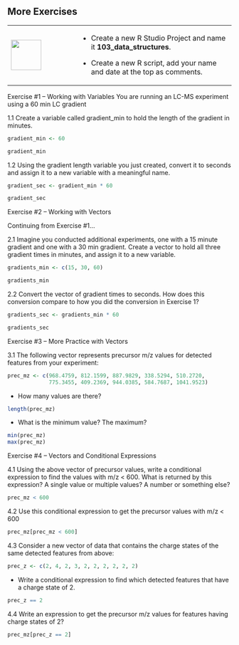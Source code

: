 ## More Exercises {-}

+---------------------------------+---------------------------------------------------------------------------+
| ![](images/07.png){height="68"} | -   Create a new R Studio Project and name it **103_data_structures**.    |
|                                 |                                                                           |
|                                 | -   Create a new R script, add your name and date at the top as comments. |
+---------------------------------+---------------------------------------------------------------------------+

Exercise #1 -- Working with Variables You are running an LC-MS experiment using a 60 min LC gradient

1.1 Create a variable called gradient_min to hold the length of the gradient in minutes.

```r
gradient_min <- 60

gradient_min
```

1.2 Using the gradient length variable you just created, convert it to seconds and assign it to a new variable with a meaningful name.

```r
gradient_sec <- gradient_min * 60

gradient_sec
```

Exercise #2 -- Working with Vectors

Continuing from Exercise #1...

2.1 Imagine you conducted additional experiments, one with a 15 minute gradient and one with a 30 min gradient. Create a vector to hold all three gradient times in minutes, and assign it to a new variable.

```r
gradients_min <- c(15, 30, 60)

gradients_min
```

2.2 Convert the vector of gradient times to seconds. How does this conversion compare to how you did the conversion in Exercise 1?

```r
gradients_sec <- gradients_min * 60

gradients_sec
```

Exercise #3 -- More Practice with Vectors

3.1 The following vector represents precursor m/z values for detected features from your experiment:

```r
prec_mz <- c(968.4759, 812.1599, 887.9829, 338.5294, 510.2720, 
             775.3455, 409.2369, 944.0385, 584.7687, 1041.9523)
```

-   How many values are there?

```r
length(prec_mz)
```

-   What is the minimum value? The maximum?

```r
min(prec_mz)
max(prec_mz)
```

Exercise #4 -- Vectors and Conditional Expressions

4.1 Using the above vector of precursor values, write a conditional expression to find the values with m/z \< 600. What is returned by this expression? A single value or multiple values? A number or something else?

```r
prec_mz < 600
```

4.2 Use this conditional expression to get the precursor values with m/z \< 600

```r
prec_mz[prec_mz < 600]
```

4.3 Consider a new vector of data that contains the charge states of the same detected features from above:

```r
prec_z <- c(2, 4, 2, 3, 2, 2, 2, 2, 2, 2)
```

-   Write a conditional expression to find which detected features that have a charge state of 2.

```r
prec_z == 2
```

4.4 Write an expression to get the precursor m/z values for features having charge states of 2?

```r
prec_mz[prec_z == 2]
```

